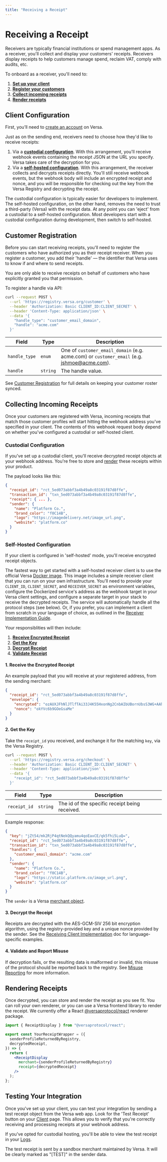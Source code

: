 ```yaml
---
title: "Receiving a Receipt"
---
```


# Receiving a Receipt

Receivers are typically financial institutions or spend management apps. As a receiver, you'll collect and display your customers' receipts. Receivers display receipts to help customers manage spend, reclaim VAT, comply with audits, etc.

To onboard as a receiver, you'll need to:

1. **[Set up your client](#client-configuration)**
2. **[Register your customers](#customer-registration)**
3. **[Collect incoming receipts](#collecting-incoming-receipts)**
4. **[Render receipts](#rendering-receipts)**

## Client Configuration

First, you’ll need to [create an account](https://app.versa.org) on Versa.

Just as on the sending end, receivers need to choose how they'd like to receive receipts:

1. Via a **[custodial configuration](#custodial-configuration)**. With this arrangement, you'll receive webhook events containing the receipt JSON at the URL you specify. Versa takes care of the decryption for you.
2. Via a **[self-hosted configuration](#self-hosted-configuration)**. With this arrangement, the receiver collects and decrypts receipts directly. You'll still receive webhook events, but the webhook body will include an encrypted receipt and nonce, and you will be responsible for checking out the key from the Versa Registry and decrypting the receipt.

The custodial configuration is typically easier for developers to implement. The self-hosted configuration, on the other hand, removes the need to trust a third-party (Versa) with the receipt data. At any point you can 'eject' from a custodial to a self-hosted configuration. Most developers start with a custodial configuration during development, then switch to self-hosted.

## Customer Registration

Before you can start receiving receipts, you'll need to register the customers who have authorized you as their receipt receiver. When you register a customer, you add their 'handle' — the identifier that Versa uses to know if and where to send receipts.

You are only able to receive receipts on behalf of customers who have explicitly granted you that permission.

To register a handle via API:

```bash
curl --request POST \
  --url 'https://registry.versa.org/customer' \
  --header 'Authorization: Basic CLIENT_ID:CLIENT_SECRET' \
  --header 'Content-Type: application/json' \
  --data '{
    "handle_type": "customer_email_domain",
    "handle": "acme.com"
  }'
```

| Field         | Type     | Description                                                                                |
| ------------- | -------- | ------------------------------------------------------------------------------------------ |
| `handle_type` | `enum`   | One of `customer_email_domain` (e.g. acme.com) or `customer_email` (e.g. jshmoe@acme.com). |
| `handle`      | `string` | The handle value.                                                                          |

See [Customer Registration](/customer_registration) for full details on keeping your customer roster synced.

## Collecting Incoming Receipts

Once your customers are registered with Versa, incoming receipts that match those customer profiles will start hitting the webhook address you've specified in your client. The contents of this webhook request body depend on whether you've configured a custodial or self-hosted client.

### Custodial Configuration

If you've set up a custodial client, you'll receive decrypted receipt objects at your webhook address. You're free to store and [render](#rendering-receipts) these receipts within your product.

The payload looks like this:

```json
{
  "receipt_id": "rct_5ed073abbf3a4b49a8c03191f87d8ffe",
  "transaction_id": "txn_5ed073abbf3a4b49a8c03191f87d8ffe",
  "receipt": { ... },
  "sender": {
    "name": "Platform Co.",
    "brand_color": "f0C14B",
    "logo": "https://imagedelivery.net/image_url.png",
    "website": "platform.co"
  }
}
```

### Self-Hosted Configuration

If your client is configured in 'self-hosted' mode, you'll receive encrypted receipt objects.

The fastest way to get started with a self-hosted receiver client is to use the official Versa [Docker image](https://hub.docker.com/r/versa/client-receiver). This image includes a simple receiver client that you can run on your own infrastructure. You'll need to provide your `CLIENT_ID`, `CLIENT_SECRET`, and `RECEIVER_SECRET` as environment variables, configure the Dockerized service's address as the webhook target in your Versa client settings, and configure a separate target in your stack to receive the decrypted receipts. The service will automatically handle all the protocol steps (see below). Or, if you prefer, you can implement a client from scratch in your language of choice, as outlined in the [Receiver Implementation Guide](/receiving_client).

Your responsiblities will then include:

1. **[Receive Encrypted Receipt](#1-receive-the-encrypted-receipt)**
2. **[Get the Key](#2-get-the-key)**
3. **[Decrypt Receipt](#3-decrypt-the-receipt)**
4. **[Validate Receipt](#4-validate-and-report-misuse)**

#### 1. Receive the Encrypted Receipt

An example payload that you will receive at your registered address, from the sending merchant:

```json
{
  "receipt_id": "rct_5ed073abbf3a4b49a8c03191f87d8ffe",
  "envelope": {
    "encrypted": "ozAUXJFhNlJTlfTAi33J4K55HxonNg2CnbAIbUBornUbsS3WG+AAhdbhdFgyB/WmPXTNgFNDRX5CfAqhAnJoDITBN56rncpv",
    "nonce": "okYVc6b9GOeGsaMe"
  }
}
```

#### 2. Get the Key

Take the `receipt_id` you received, and exchange it for the matching `key`, via the Versa Registry.

```bash
curl --request POST \
  --url 'https://registry.versa.org/checkout' \
  --header 'Authorization: Basic CLIENT_ID:CLIENT_SECRET' \
  --header 'Content-Type: application/json' \
  --data '{
    "receipt_id": "rct_5ed073abbf3a4b49a8c03191f87d8ffe"
  }'
```

| Field        | Type     | Description                                    |
| ------------ | -------- | ---------------------------------------------- |
| `receipt_id` | `string` | The id of the specific receipt being received. |

Example response:

```json
{
  "key": "jZt54/mk2RjP4qtNekQQyamu4qoEaxCE/qk5fhi5LuQ=",
  "receipt_id": "rct_5ed073abbf3a4b49a8c03191f87d8ffe",
  "transaction_id": "txn_5ed073abbf3a4b49a8c03191f87d8ffe",
  "handles": {
    "customer_email_domain": "acme.com"
  },
  "sender": {
    "name": "Platform Co.",
    "brand_color": "f0C14B",
    "logo": "https://static.platform.co/image_url.png",
    "website": "platform.co"
  }
}
```

The `sender` is a Versa [merchant object](https://docs.versa.org/receipt#merchant).

#### 3. Decrypt the Receipt

Receipts are decrypted with the AES-GCM-SIV 256 bit encryption algorithm, using the registry-provided key and a unique nonce provided by the sender. See the [Receiving Client Implementation](/receiving_client) doc for language-specific examples.

#### 4. Validate and Report Misuse

If decryption fails, or the resulting data is malformed or invalid, this misuse of the protocol should be reported back to the registry. See [Misuse Reporting](/misuse_reporting) for more information.

## Rendering Receipts

Once decrypted, you can store and render the receipt as you see fit. You can roll your own renderer, or you can use a Versa frontend library to render the receipt.
We currently offer a React [@versaprotocol/react](https://www.npmjs.com/package/@versaprotocol/react) renderer package.

```jsx
import { ReceiptDisplay } from "@versaprotocol/react";

export const YourReceiptWrapper = ({
  senderProfileReturnedByRegistry,
  decryptedReceipt,
}) => {
  return (
    <ReceiptDisplay
      merchant={senderProfileReturnedByRegistry}
      receipt={decryptedReceipt}
    />
  );
};
```

## Testing Your Integration

Once you've set up your client, you can test your integration by sending a test receipt object from the Versa web app. Look for the 'Test Receipt' button on your [Client](https://app.versa.org/client) page. This allows you to verify that you're correctly receiving and processing receipts at your webhook address.

If you've opted for custodial hosting, you'll be able to view the test receipt in your [Logs](https://app.versa.org/logs).

The test receipt is sent by a sandbox merchant maintained by Versa. It will be clearly marked as "[TEST]" in the sender data.
